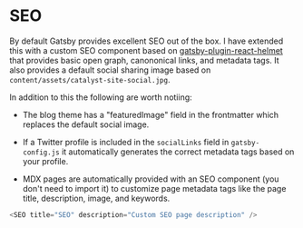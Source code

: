 <SEO
  title="SEO"
  description="A review of SEO optimizations for Gatsby Theme Catalyst and the SEO component for MDX. Gatsby Theme Catalyst is an opinionated set of integrated themes and starters to accelerate your next Gatsby project."
/>

# SEO

By default Gatsby provides excellent SEO out of the box. I have extended this with a custom SEO component based on [gatsby-plugin-react-helmet](https://www.gatsbyjs.com/packages/gatsby-plugin-react-helmet/) that provides basic open graph, canononical links, and metadata tags. It also provides a default social sharing image based on `content/assets/catalyst-site-social.jpg`.

In addition to this the following are worth notiing:

- The blog theme has a "featuredImage" field in the frontmatter which replaces the default social image.

- If a Twitter profile is included in the `socialLinks` field in `gatsby-config.js` it automatically generates the correct metadata tags based on your profile.

- MDX pages are automatically provided with an SEO component (you don't need to import it) to customize page metadata tags like the page title, description, image, and keywords.

```js
<SEO title="SEO" description="Custom SEO page description" />
```
